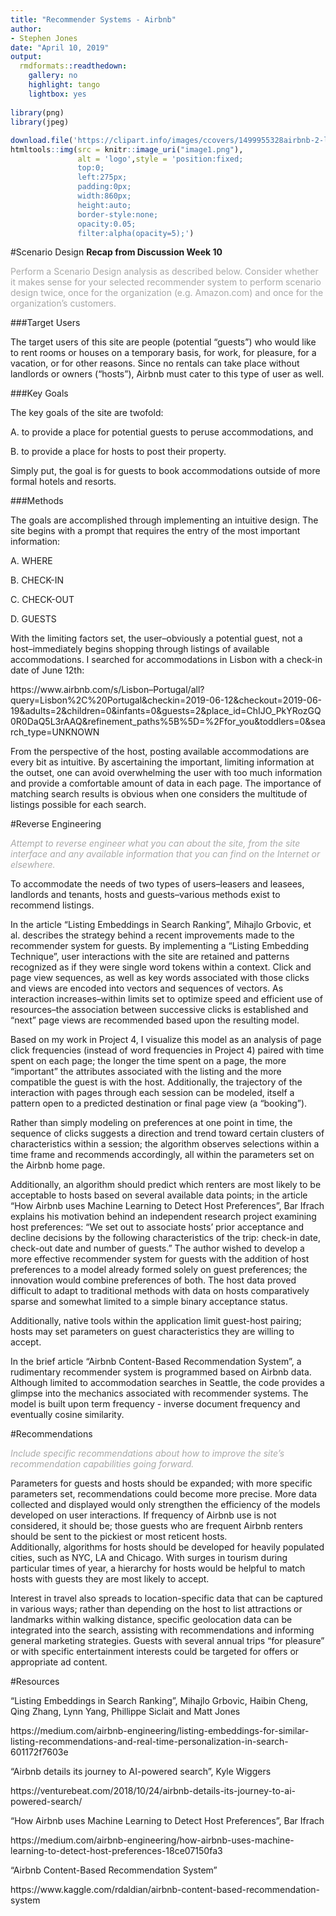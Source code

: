 ---
title: "Recommender Systems - Airbnb"
author:
- Stephen Jones
date: "April 10, 2019"
output:
  rmdformats::readthedown:
    gallery: no
    highlight: tango
    lightbox: yes
    self_contained: yes
    thumbnails: yes
  html_document:
    df_print: paged
---  

<style type="text/css">
pre {
  max-height: 150px;
  float: left;
  width: 100%;
  overflow-y: auto;
}
pre.r {
max-height: none;
}
h1.title {
  color: DarkBlue;
  font-weight: bold;
}
h1 { /* Header 1 */
  color: DarkBlue;
  font-weight: bold;
}
h2 { /* Header 2 */
  color: DarkBlue;
  font-weight: bold;
}
h3 { /* Header 3 */
  color: DarkBlue;
  font-weight: bold;
}
h4 { /* Header 3 */
  color: DarkBlue;
  font-weight: bold;
}
</style>

```{r message=FALSE, warning=FALSE, echo=FALSE}

library(png)
library(jpeg)

download.file('https://clipart.info/images/ccovers/1499955328airbnb-2-logo-png.png','image1.png', mode = 'wb')
htmltools::img(src = knitr::image_uri("image1.png"),
               alt = 'logo',style = 'position:fixed;
               top:0;
               left:275px;
               padding:0px;
               width:860px;
               height:auto;
               border-style:none;
               opacity:0.05;
               filter:alpha(opacity=5);')


```


#Scenario Design
<span style="font-size:14px;font-weight:bold">Recap from Discussion Week 10</span>  

</i><span style="color:DarkGray">Perform a Scenario Design analysis as described below.  Consider whether it makes sense for your selected recommender system to perform scenario design twice, once for the organization (e.g. Amazon.com) and once for the organization's customers.</span></i>  


###Target Users  

The target users of this site are people (potential "guests") who would like to rent rooms or houses on a temporary basis, for work, for pleasure, for a vacation, or for other reasons. Since no rentals can take place without landlords or owners ("hosts"), Airbnb must cater to this type of user as well.

###Key Goals  

The key goals of the site are twofold:

A. to provide a place for potential guests to peruse accommodations, and

B. to provide a place for hosts to post their property.  

Simply put, the goal is for guests to book accommodations outside of more formal hotels and resorts.  

###Methods  

The goals are accomplished through implementing an intuitive design. The site begins with a prompt that requires the entry of the most important information:

A. WHERE

B. CHECK-IN

C. CHECK-OUT

D. GUESTS

With the limiting factors set, the user--obviously a potential guest, not a host--immediately begins shopping through listings of available accommodations. I searched for accommodations in Lisbon with a check-in date of June 12th:

https://www.airbnb.com/s/Lisbon--Portugal/all?query=Lisbon%2C%20Portugal&checkin=2019-06-12&checkout=2019-06-19&adults=2&children=0&infants=0&guests=2&place_id=ChIJO_PkYRozGQ0R0DaQ5L3rAAQ&refinement_paths%5B%5D=%2Ffor_you&toddlers=0&search_type=UNKNOWN

From the perspective of the host, posting available accommodations are every bit as intuitive. By ascertaining the important, limiting information at the outset, one can avoid overwhelming the user with too much information and provide a comfortable amount of data in each page. The importance of matching search results is obvious when one considers the multitude of listings possible for each search.  

#Reverse Engineering  

<i><span style="color:DarkGray">Attempt to reverse engineer what you can about the site, from the site interface and any available information that you can find on the Internet or elsewhere.</span></i>  

To accommodate the needs of two types of users--leasers and leasees, landlords and tenants, hosts and guests--various methods exist to recommend listings.  

In the article "Listing Embeddings in Search Ranking", Mihajlo Grbovic, et al. describes the strategy behind a recent improvements made to the recommender system for guests. By implementing a "Listing Embedding Technique", user interactions with the site are retained and patterns recognized as if they were single word tokens within a context. Click and page view sequences, as well as key words associated with those clicks and views are encoded into vectors and sequences of vectors. As interaction increases--within limits set to optimize speed and efficient use of resources--the association between successive clicks is established and "next" page views are recommended based upon the resulting model.  

Based on my work in Project 4, I visualize this model as an analysis of page click frequencies (instead of word frequencies in Project 4) paired with time spent on each page; the longer the time spent on a page, the more "important" the attributes associated with the listing and the more compatible the guest is with the host. Additionally, the trajectory of the interaction with pages through each session can be modeled, itself a pattern open to a predicted destination or final page view (a "booking").  

Rather than simply modeling on preferences at one point in time, the sequence of clicks suggests a direction and trend toward certain clusters of characteristics within a session; the algorithm observes selections within a time frame and recommends accordingly, all within the parameters set on the Airbnb home page.  

Additionally, an algorithm should predict which renters are most likely to be acceptable to hosts based on several available data points; in the article "How Airbnb uses Machine Learning to Detect Host Preferences", Bar Ifrach explains his motivation behind an independent research project examining host preferences: "We set out to associate hosts' prior acceptance and decline decisions by the following characteristics of the trip: check-in date, check-out date and number of guests." The author wished to develop a more effective recommender system for guests with the addition of host preferences to a model already formed solely on guest preferences; the innovation would combine preferences of both. The host data proved difficult to adapt to traditional methods with data on hosts comparatively sparse and somewhat limited to a simple binary acceptance status.  

Additionally, native tools within the application limit guest-host pairing; hosts may set parameters on guest characteristics they are willing to accept.  

In the brief article "Airbnb Content-Based Recommendation System", a rudimentary recommender system is programmed based on Airbnb data. Although limited to accommodation searches in Seattle, the code provides a glimpse into the mechanics associated with recommender systems. The model is built upon term frequency - inverse document frequency and eventually cosine similarity.  

#Recommendations  

<i><span style="color:DarkGray">Include specific recommendations about how to improve the site's recommendation capabilities going forward.</span></i>  

Parameters for guests and hosts should be expanded; with more specific parameters set, recommendations could become more precise. More data collected and displayed would only strengthen the efficiency of the models developed on user interactions. If frequency of Airbnb use is not considered, it should be; those guests who are frequent Airbnb renters should be sent to the pickiest or most reticent hosts.  
Additionally, algorithms for hosts should be developed for heavily populated cities, such as NYC, LA and Chicago. With surges in tourism during particular times of year, a hierarchy for hosts would be helpful to match hosts with guests they are most likely to accept.  

Interest in travel also spreads to location-specific data that can be captured in various ways; rather than depending on the host to list attractions or landmarks within walking distance, specific geolocation data can be integrated into the search, assisting with recommendations and informing general marketing strategies. Guests with several annual trips "for pleasure" or with specific entertainment interests could be targeted for offers or appropriate ad content.  

#Resources  

"Listing Embeddings in Search Ranking", Mihajlo Grbovic, Haibin Cheng, Qing Zhang, Lynn Yang, Phillippe Siclait and Matt Jones

https://medium.com/airbnb-engineering/listing-embeddings-for-similar-listing-recommendations-and-real-time-personalization-in-search-601172f7603e


"Airbnb details its journey to AI-powered search", Kyle Wiggers  

https://venturebeat.com/2018/10/24/airbnb-details-its-journey-to-ai-powered-search/  


"How Airbnb uses Machine Learning to Detect Host Preferences", Bar Ifrach  

https://medium.com/airbnb-engineering/how-airbnb-uses-machine-learning-to-detect-host-preferences-18ce07150fa3  


"Airbnb Content-Based Recommendation System"  

https://www.kaggle.com/rdaldian/airbnb-content-based-recommendation-system  

